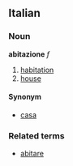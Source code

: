 ==Italian==
===Noun===
'''abitazione''' ''f''

# [[habitation]]
# [[house]]

====Synonym====
*[[casa]]

===Related terms===
*[[abitare]]